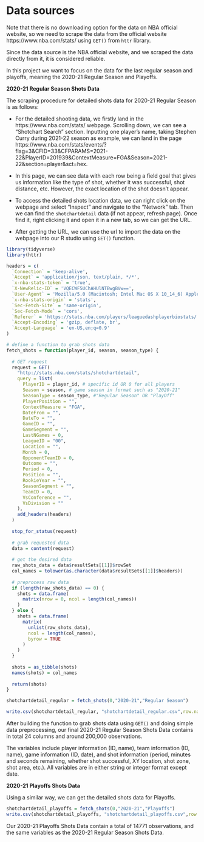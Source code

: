 # Data sources

Note that there is no downloading option for the data on NBA official website, so we need to scrape the data from the official website https://www.nba.com/stats/ using `GET()` from `httr` library.

Since the data source is the NBA official website, and we scraped the data directly from it, it is considered reliable. 

In this project we want to focus on the data for the last regular season and playoffs, meaning the 2020-21 Regular Season and Playoffs. 

**2020-21 Regular Season Shots Data**

The scraping procedure for detailed shots data for 2020-21 Regular Season is as follows:

* For the detailed shooting data, we firstly land in the https://www.nba.com/stats/ webpage. Scrolling down, we can see a "Shotchart Search" section. Inputting one player's name, taking Stephen Curry during 2021-22 season as example, we can land in the page https://www.nba.com/stats/events/?flag=3&CFID=33&CFPARAMS=2021-22&PlayerID=201939&ContextMeasure=FGA&Season=2021-22&section=player&sct=hex. 

* In this page, we can see data with each row being a field goal that gives us information like the type of shot, whether it was successful, shot distance, etc. However, the exact location of the shot doesn't appear. 

* To access the detailed shots location data, we can right click on the webpage and select "Inspect" and navigate to the "Network" tab. Then we can find the `shotchartdetail` data (if not appear, refresh page). Once find it, right clicking it and open it in a new tab, so we can get the URL.

* After getting the URL, we can use the url to import the data on the webpage into our R studio using `GET()` function.

```r
library(tidyverse)
library(httr)
```

```r

headers = c(
  `Connection` = 'keep-alive',
  `Accept` = 'application/json, text/plain, */*',
  `x-nba-stats-token` = 'true',
  `X-NewRelic-ID` = 'VQECWF5UChAHUlNTBwgBVw==',
  `User-Agent` = 'Mozilla/5.0 (Macintosh; Intel Mac OS X 10_14_6) AppleWebKit/537.36 (KHTML, like Gecko) Chrome/78.0.3904.87 Safari/537.36',
  `x-nba-stats-origin` = 'stats',
  `Sec-Fetch-Site` = 'same-origin',
  `Sec-Fetch-Mode` = 'cors',
  `Referer` = 'https://stats.nba.com/players/leaguedashplayerbiostats/',
  `Accept-Encoding` = 'gzip, deflate, br',
  `Accept-Language` = 'en-US,en;q=0.9'
)

# define a function to grab shots data
fetch_shots = function(player_id, season, season_type) {
  
  # GET request
  request = GET(
    "http://stats.nba.com/stats/shotchartdetail",
    query = list(
      PlayerID = player_id, # specific id OR 0 for all players
      Season = season, # game season in format such as "2020-21"
      SeasonType = season_type, #"Regular Season" OR "PlayOff"
      PlayerPosition = "",
      ContextMeasure = "FGA",
      DateFrom = "",
      DateTo = "",
      GameID = "",
      GameSegment = "",
      LastNGames = 0,
      LeagueID = "00",
      Location = "",
      Month = 0,
      OpponentTeamID = 0,
      Outcome = "",
      Period = 0,
      Position = "",
      RookieYear = "",
      SeasonSegment = "",
      TeamID = 0,
      VsConference = "",
      VsDivision = ""
    ),
    add_headers(headers)
  )
  
  stop_for_status(request)
  
  # grab requested data
  data = content(request)
  
  # get the desired data
  raw_shots_data = data$resultSets[[1]]$rowSet
  col_names = tolower(as.character(data$resultSets[[1]]$headers))
  
  # preprocess raw data
  if (length(raw_shots_data) == 0) {
    shots = data.frame(
      matrix(nrow = 0, ncol = length(col_names))
    )
  } else {
    shots = data.frame(
      matrix(
        unlist(raw_shots_data),
        ncol = length(col_names),
        byrow = TRUE
      )
    )
  }
  
  shots = as_tibble(shots)
  names(shots) = col_names
  
  return(shots)
}

shotchartdetail_regular = fetch_shots(0,"2020-21","Regular Season")
```

```r
write.csv(shotchartdetail_regular, "shotchartdetail_regular.csv",row.names = FALSE)
```

After building the function to grab shots data using `GET()` and doing simple data preprocessing, our final 2020-21 Regular Season Shots Data contains in total 24 columns and around 200,000 observations. 

The variables include player information (ID, name), team information (ID, name), game information (ID, date), and shot information (period, minutes and seconds remaining, whether shot successful, XY location, shot zone, shot area, etc.). All variables are in either string or integer format except date.

**2020-21 Playoffs Shots Data**

Using a similar way, we can get the detailed shots data for Playoffs. 
```r
shotchartdetail_playoffs = fetch_shots(0,"2020-21","Playoffs")
write.csv(shotchartdetail_playoffs, "shotchartdetail_playoffs.csv",row.names = FALSE)
```

Our 2020-21 Playoffs Shots Data contain a total of 14771 observations, and the same variables as the 2020-21 Regular Season Shots Data.







